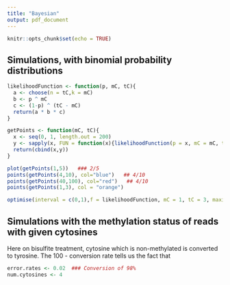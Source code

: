 ```yaml
---
title: "Bayesian"
output: pdf_document
---
```


```r
knitr::opts_chunk$set(echo = TRUE)
```

## Simulations, with binomial probability distributions


```r
likelihoodFunction <- function(p, mC, tC){
  a <- choose(n = tC,k = mC)
  b <- p ^ mC
  c <- (1-p) ^ (tC - mC)
  return(a * b * c)
}

getPoints <- function(mC, tC){
  x <- seq(0, 1, length.out = 200)
  y <- sapply(x, FUN = function(x){likelihoodFunction(p = x, mC = mC, tC = tC)})
  return(cbind(x,y))
}

plot(getPoints(1,5))   ### 2/5
points(getPoints(4,10), col="blue")   ## 4/10
points(getPoints(40,100), col="red")   ## 4/10
points(getPoints(1,3), col = "orange")

optimise(interval = c(0,1),f = likelihoodFunction, mC = 1, tC = 3, maximum = T, tol = 0.001)
```

## Simulations with the methylation status of reads with given cytosines

Here on bisulfite treatment, cytosine which is non-methylated is converted to tyrosine. The 100 - conversion rate tells us the fact that 

```r
error.rates <- 0.02  ### Conversion of 98% 
num.cytosines <- 4






```
